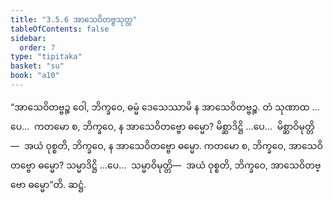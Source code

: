 ```yaml
---
title: "3.5.6 အာသေဝိတဗ္ဗသုတ္တ"
tableOfContents: false
sidebar:
  order: 7
type: "tipitaka"
basket: "su"
book: "a10"
---
```



<DynamicBreadcrumb />

<Division number="150" book="a10">

<Paragraph number="1139" book="a10">
“အာသေဝိတဗ္ဗဉ္စ ဝေါ, ဘိက္ခဝေ, ဓမ္မံ ဒေသေဿာမိ န အာသေဝိတဗ္ဗဉ္စ. တံ သုဏာထ …ပေ…  ကတမော စ, ဘိက္ခဝေ, န အာသေဝိတဗ္ဗော ဓမ္မော? မိစ္ဆာဒိဋ္ဌိ …ပေ…  မိစ္ဆာဝိမုတ္တိ—  အယံ ဝုစ္စတိ, ဘိက္ခဝေ, န အာသေဝိတဗ္ဗော ဓမ္မော. ကတမော စ, ဘိက္ခဝေ, အာသေဝိတဗ္ဗော ဓမ္မော? သမ္မာဒိဋ္ဌိ …ပေ…  သမ္မာဝိမုတ္တိ—  အယံ ဝုစ္စတိ, ဘိက္ခဝေ, အာသေဝိတဗ္ဗော ဓမ္မော”တိ.

</Paragraph>
</Division>

<Paragraph number="1140" type="center" book="a10">
ဆဋ္ဌံ.
</Paragraph>